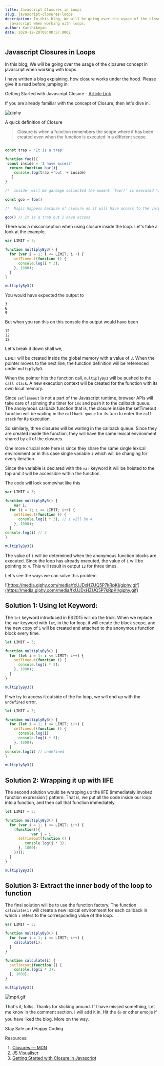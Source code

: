 ```yaml
---
title: Javascript Closures in Loops
slug: javascript-closures-loops
description: In this blog, We will be going over the usage of the closures concept in
  javascript when working with loops.
author: Karthikeyan
date: 2020-12-28T08:00:57.000Z
---
```

## Javascript Closures in Loops

In this blog, We will be going over the usage of the closures concept in javascript when working with loops.

I have written a blog explaining, how closure works under the hood. Please give it a read before jumping in.  

Getting Started with Javascript Closure -  [Article Link](https://imkarthikeyans.hashnode.dev/getting-started-with-javascript-closure) 

If you are already familiar with the concept of Closure, then let's dive in.

![giphy](https://media.giphy.com/media/Ln2dAW9oycjgmTpjX9/giphy.gif)

A quick definition of Closure

> Closure is when a function remembers the scope where it has been created even when the function is executed in a different scope.

```jsx

const trap = 'It is a trap'

function foo(){
 const inside = 'I have access'
  return function bar(){
    console.log(trap +'but '+ inside)
   }
}

/* `inside` will be garbage collected the moment `foo()` is executed */

const goo = foo() 

/*  Magic happens because of closure as it will have access to the value of the variable inside. */

goo() // It is a trap but I have access

```

There was a misconception when using closure inside the loop.  Let's take a look at the example, 

```jsx
var LIMIT = 3;

function multiplyBy3() {
  for (var i = 1; i <= LIMIT; i++) {
    setTimeout(function () {
      console.log(i * 3);
    }, 1000);
  }
}

multiplyBy3()
```

You would have expected the output to

```
3
6
9
```

But when you ran this on this console the output would have been

```
12
12
12
```



Let's break it down shall we,

`LIMIT` will be created inside the global memory with a value of `3`. When the pointer moves to the next line, the function definition will be referenced under `multiplyBy3`.

When the pointer hits the function call, `multiplyBy3` will be pushed to the `call stack`.  A new execution context will be created for the function with its own local memory. 

Since `setTimeout` is not a part of the Javascript runtime, browser APIs will take care of spinning the timer for `1ms` and push it to the callback queue. The anonymous callback function that is, the closure inside the setTimeout function will be waiting in the `callback queue` for its turn to enter the `call stack` for its execution. 

So similarly, three closures will be waiting in the callback queue. Since they are created inside the function, they will have the same lexical environment shared by all of the closures.

One more crucial note here is since they share the same single lexical environment or in this case single variable `i`  which will be changing for every iteration.

Since the variable is declared with the `var` keyword it will be hoisted to the top and it will be accessible within the function. 

The code will look somewhat like this

```jsx
var LIMIT = 3;

function multiplyBy3() {
	var i;
  for (i = 1; i <= LIMIT; i++) {
    setTimeout(function () {
      console.log(i * 3); // i will be 4
    }, 1000);
  }
console.log(i) // 4
}

multiplyBy3()
```

The value of `i` will be determined when the anonymous function blocks are executed. Since the loop has already executed, the value of `i` will be pointing to `4`. This will result in output `12` for three times.

Let's see the ways we can solve this problem

![https://media.giphy.com/media/fxUJDxHZUQ5P7kRpKI/giphy.gif](https://media.giphy.com/media/fxUJDxHZUQ5P7kRpKI/giphy.gif)

## Solution 1: Using  let Keyword:

The `let` keyword introduced in ES2015 will do the trick. When we replace the `var` keyword with `let`, in the for loop, it will create the block scope, and the new copy of `i` will be created and attached to the anonymous function block every time. 

```jsx
let LIMIT = 3;

function multiplyBy3() {
  for (let i = 1; i <= LIMIT; i++) {
    setTimeout(function () {
      console.log(i * 3);
    }, 1000);
  }
}

multiplyBy3()
```

If we try to access it outside of the for loop, we will end up with the `undefined` error.

```jsx
let LIMIT = 3;

function multiplyBy3() {
  for (let i = 1; i <= LIMIT; i++) {
    setTimeout(function () {
      console.log(i)
      console.log(i * 3);
    }, 1000);
  }
console.log(i) // undefined
}

multiplyBy3()
```

## Solution 2:  Wrapping it up with IIFE

The second solution would be wrapping up the IIFE (immediately invoked function expression ) pattern.  That is, we put all the code inside our loop into a function, and then call that function immediately. 

 

```jsx
let LIMIT = 3;

function multiplyBy3() {
  for (var i = 1; i <= LIMIT; i++) {
    (function(){
			var j = i;
      setTimeout(function () {
         console.log(j * 3);
      }, 1000);
    })();
  }
}

multiplyBy3()
```

## Solution 3: Extract the inner body of the loop to function

The final solution will be to use the function factory. The function `calculate(i)` will create a new lexical environment for each callback in which `i` refers to the corresponding value of the loop.

```jsx
var LIMIT = 3;

function multiplyBy3() {
  for (var i = 1; i <= LIMIT; i++) {
    calculate(i);
  }
}

function calculate(i) {
  setTimeout(function () {
    console.log(i * 3);
  }, 1000);
}

multiplyBy3()
```


![mp4.gif](https://cdn.hashnode.com/res/hashnode/image/upload/v1609139377776/FnvnZWx3U.gif)

That's it, folks. Thanks for sticking around. If I have missed something, Let me know in the comment section. I will add it in.  Hit the 👍 or other emojis if you have liked the blog. More on the way.

Stay Safe and Happy Coding 

Resources:

1. [Closures — MDN](https://www.notion.so/Usage-of-Javascript-Closure-inside-For-loop-4a071e0ea667497f8a0785ca1c3086d5)
2.  [JS Visualiser](http://latentflip.com/loupe)
3. [Getting Started with Closure in Javascript](https://imkarthikeyans.hashnode.dev/getting-started-with-javascript-closure)